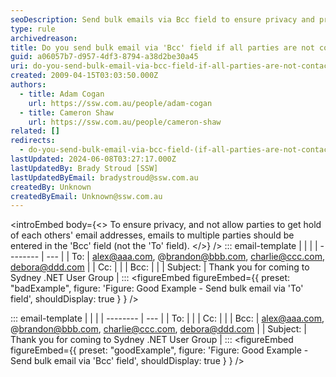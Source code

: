 ```yaml
---
seoDescription: Send bulk emails via Bcc field to ensure privacy and protect recipients' email addresses from being shared.
type: rule
archivedreason:
title: Do you send bulk email via 'Bcc' field if all parties are not contacts of each other?
guid: a06057b7-d957-4df3-8794-a38d2be30a45
uri: do-you-send-bulk-email-via-bcc-field-if-all-parties-are-not-contacts-of-each-other
created: 2009-04-15T03:03:50.000Z
authors:
  - title: Adam Cogan
    url: https://ssw.com.au/people/adam-cogan
  - title: Cameron Shaw
    url: https://ssw.com.au/people/cameron-shaw
related: []
redirects:
  - do-you-send-bulk-email-via-bcc-field-(if-all-parties-are-not-contacts-of-each-other)
lastUpdated: 2024-06-08T03:27:17.000Z
lastUpdatedBy: Brady Stroud [SSW]
lastUpdatedByEmail: bradystroud@ssw.com.au
createdBy: Unknown
createdByEmail: Unknown@ssw.com.au
---
```


<introEmbed
  body={<>
To ensure privacy, and not allow parties to get hold of each others' email addresses, emails to multiple parties should be entered in the 'Bcc' field (not the 'To' field).
  </>}
/>
::: email-template
| | |
| -------- | --- |
| To: | alex@aaa.com, @brandon@bbb.com, charlie@ccc.com, debora@ddd.com |
| Cc: | |
| Bcc: | |
| Subject: | Thank you for coming to Sydney .NET User Group |
:::
<figureEmbed figureEmbed={{
  preset: "badExample",
  figure: 'Figure: Good Example - Send bulk email via \'To\' field',
  shouldDisplay: true
} } />


::: email-template
| | |
| -------- | --- |
| To: | |
| Cc: | |
| Bcc: | alex@aaa.com, @brandon@bbb.com, charlie@ccc.com, debora@ddd.com |
| Subject: | Thank you for coming to Sydney .NET User Group |
:::
<figureEmbed figureEmbed={{
  preset: "goodExample",
  figure: 'Figure: Good Example - Send bulk email via \'Bcc\' field',
  shouldDisplay: true
} } />
